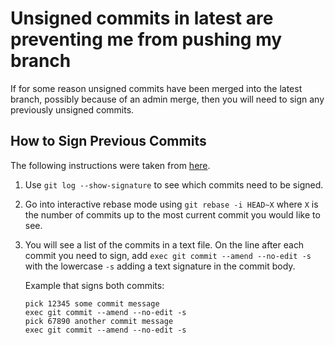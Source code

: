 
<Meta title="docs/Troubleshooting" />

# Unsigned commits in latest are preventing me from pushing my branch

If for some reason unsigned commits have been merged into the latest branch, possibly because of an admin merge, then you will need to sign any previously unsigned commits.

## How to Sign Previous Commits

The following instructions were taken from [here](https://hyperledger-indy.readthedocs.io/projects/sdk/en/latest/docs/contributors/signing-commits.html).

1. Use `git log --show-signature` to see which commits need to be signed.
2. Go into interactive rebase mode using `git rebase -i HEAD~X` where `X` is the number of commits up to the most current commit you would like to see.
3. You will see a list of the commits in a text file. On the line after each commit you need to sign, add `exec git commit --amend --no-edit -s` with the lowercase `-s` adding a text signature in the commit body.

   Example that signs both commits:

   ```
   pick 12345 some commit message
   exec git commit --amend --no-edit -s
   pick 67890 another commit message
   exec git commit --amend --no-edit -s
   ```
